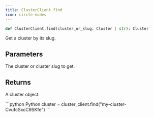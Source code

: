 ```yaml
---
title: ClusterClient.find
icon: circle-nodes
---
```


```python
def ClusterClient.find(cluster_or_slug: Cluster | str): Cluster
```

Get a cluster by its slug.

## Parameters

<ParamField path="cluster_or_slug" type="Cluster | str">
  The cluster or cluster slug to get.
</ParamField>

## Returns

A cluster object.

<RequestExample>
```python Python
cluster = cluster_client.find("my-cluster-CvufcSxcC9SKfe")
```
</RequestExample>
